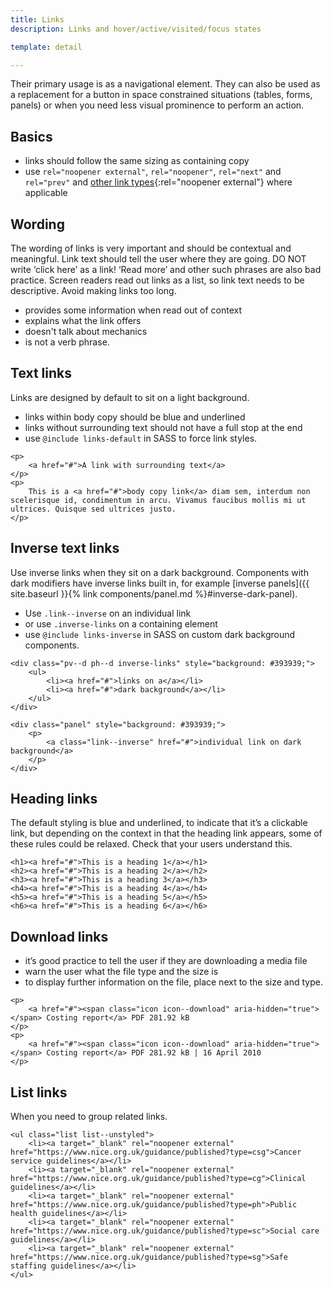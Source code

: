```yaml
---
title: Links
description: Links and hover/active/visited/focus states

template: detail

---
```


Their primary usage is as a navigational element. They can also be used as a replacement for a button in space constrained situations (tables, forms, panels) or when you need less visual prominence to perform an action.

## Basics

- links should follow the same sizing as containing copy
- use `rel="noopener external"`, `rel="noopener"`, `rel="next"` and `rel="prev"` and [other link types](https://developer.mozilla.org/en-US/docs/Web/HTML/Link_types){:rel="noopener external"} where applicable

## Wording

The wording of links is very important and should be contextual and meaningful. Link text should tell the user where they are going. DO NOT write ‘click here’ as a link! ‘Read more’ and other such phrases are also bad practice. Screen readers read out links as a list, so link text needs to be descriptive. Avoid making links too long.

- provides some information when read out of context
- explains what the link offers
- doesn't talk about mechanics
- is not a verb phrase.

## Text links

Links are designed by default to sit on a light background.

- links within body copy should be blue and underlined
- links without surrounding text should not have a full stop at the end
- use `@include links-default` in SASS to force link styles.

```
<p>
    <a href="#">A link with surrounding text</a>
</p>
<p>
    This is a <a href="#">body copy link</a> diam sem, interdum non scelerisque id, condimentum in arcu. Vivamus faucibus mollis mi ut ultrices. Quisque sed ultrices justo.
</p>
```

## Inverse text links

Use inverse links when they sit on a dark background. Components with dark modifiers have inverse links built in, for example [inverse panels]({{ site.baseurl }}{% link components/panel.md %}#inverse-dark-panel).

- Use `.link--inverse` on an individual link
- or use `.inverse-links` on a containing element
- use `@include links-inverse` in SASS on custom dark background components.

```
<div class="pv--d ph--d inverse-links" style="background: #393939;">
    <ul>
        <li><a href="#">links on a</a></li>
        <li><a href="#">dark background</a></li>
    </ul>
</div>

<div class="panel" style="background: #393939;">
    <p>
        <a class="link--inverse" href="#">individual link on dark background</a>
    </p>
</div>
```

## Heading links

The default styling is blue and underlined, to indicate that it’s a clickable link, but
depending on the context in that the heading link appears, some of these rules could be relaxed. Check that your users understand this.

```
<h1><a href="#">This is a heading 1</a></h1>
<h2><a href="#">This is a heading 2</a></h2>
<h3><a href="#">This is a heading 3</a></h3>
<h4><a href="#">This is a heading 4</a></h4>
<h5><a href="#">This is a heading 5</a></h5>
<h6><a href="#">This is a heading 6</a></h6>
```

## Download links

- it’s good practice to tell the user if they are downloading a media file
- warn the user what the file type and the size is
- to display further information on the file, place next to the size and type.

```
<p>
    <a href="#"><span class="icon icon--download" aria-hidden="true"></span> Costing report</a> PDF 281.92 kB
</p>
<p>
    <a href="#"><span class="icon icon--download" aria-hidden="true"></span> Costing report</a> PDF 281.92 kB | 16 April 2010
</p>
```

## List links

When you need to group related links.

```
<ul class="list list--unstyled">
    <li><a target="_blank" rel="noopener external" href="https://www.nice.org.uk/guidance/published?type=csg">Cancer service guidelines</a></li>
    <li><a target="_blank" rel="noopener external" href="https://www.nice.org.uk/guidance/published?type=cg">Clinical guidelines</a></li>
    <li><a target="_blank" rel="noopener external" href="https://www.nice.org.uk/guidance/published?type=ph">Public health guidelines</a></li>
    <li><a target="_blank" rel="noopener external" href="https://www.nice.org.uk/guidance/published?type=sc">Social care guidelines</a></li>
    <li><a target="_blank" rel="noopener external" href="https://www.nice.org.uk/guidance/published?type=sg">Safe staffing guidelines</a></li>
</ul>
```
